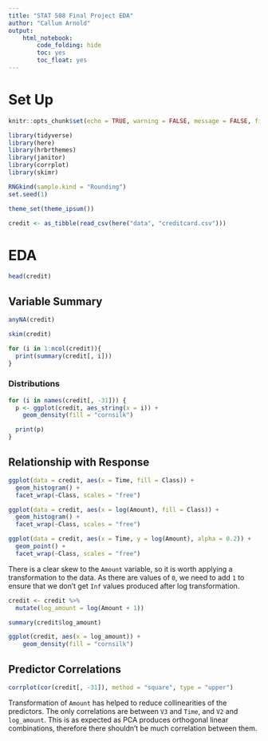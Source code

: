 ```yaml
---
title: "STAT 508 Final Project EDA"
author: "Callum Arnold"
output:
    html_notebook:
        code_folding: hide
        toc: yes
        toc_float: yes
---
```


# Set Up

```r
knitr::opts_chunk$set(echo = TRUE, warning = FALSE, message = FALSE, fig.width = 14)
```

```r
library(tidyverse)
library(here)
library(hrbrthemes)
library(janitor)
library(corrplot)
library(skimr)

RNGkind(sample.kind = "Rounding")
set.seed(1)

theme_set(theme_ipsum())
```

```r
credit <- as_tibble(read_csv(here("data", "creditcard.csv")))
```

# EDA

```r
head(credit)
```

## Variable Summary

```r
anyNA(credit)
```

```r
skim(credit)
```


```r
for (i in 1:ncol(credit)){
  print(summary(credit[, i]))
}
```

### Distributions

```r
for (i in names(credit[, -31])) {
  p <- ggplot(credit, aes_string(x = i)) +
    geom_density(fill = "cornsilk")

  print(p)
}
```

## Relationship with Response

```r
ggplot(data = credit, aes(x = Time, fill = Class)) +
  geom_histogram() +
  facet_wrap(~Class, scales = "free")
```

```r
ggplot(data = credit, aes(x = log(Amount), fill = Class)) +
  geom_histogram() +
  facet_wrap(~Class, scales = "free")
```

```r
ggplot(data = credit, aes(x = Time, y = log(Amount), alpha = 0.2)) +
  geom_point() +
  facet_wrap(~Class, scales = "free")
```
There is a clear skew to the `Amount` variable, so it is worth applying a transformation to the data. 
As there are values of `0`, we need to add `1` to ensure that we don't get `Inf` values produced after log transformation.

```r
credit <- credit %>%
  mutate(log_amount = log(Amount + 1))

summary(credit$log_amount)
```

```r
ggplot(credit, aes(x = log_amount)) +
    geom_density(fill = "cornsilk")
```

## Predictor Correlations

```r
corrplot(cor(credit[, -31]), method = "square", type = "upper")
```

Transformation of `Amount` has helped to reduce collinearities of the predictors.
The only correlations are between `V3` and `Time`, and `V2` and `log_amount`.
This is as expected as PCA produces orthogonal linear combinations,
therefore there shouldn't be much correlation between them.

